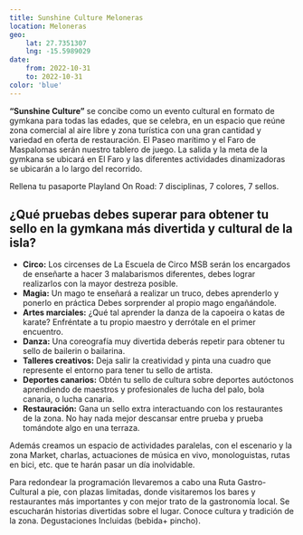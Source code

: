 ```yaml
---
title: Sunshine Culture Meloneras
location: Meloneras
geo: 
    lat: 27.7351307
    lng: -15.5989029
date:
    from: 2022-10-31
    to: 2022-10-31
color: 'blue'
---
```


**“Sunshine Culture”** se concibe como un evento cultural en formato de gymkana  para todas las edades, que se celebra, en un espacio que reúne zona comercial al aire libre y zona turística con una gran cantidad y variedad en oferta de restauración. El Paseo marítimo y el Faro de Maspalomas serán nuestro tablero de juego. La salida y la meta de la gymkana se ubicará en El Faro y las diferentes actividades dinamizadoras se ubicarán a lo largo del recorrido.

Rellena tu pasaporte Playland On Road: 7 disciplinas, 7 colores, 7 sellos.

## ¿Qué pruebas debes superar para obtener tu sello en la gymkana más divertida y cultural de la isla?

- **Circo:** Los circenses de La Escuela de Circo MSB serán los encargados de enseñarte a hacer 3 malabarismos diferentes, debes lograr realizarlos con la mayor destreza posible.
- **Magia:** Un mago te enseñará a realizar un truco, debes aprenderlo y ponerlo en práctica Debes sorprender al propio mago engañándole.
- **Artes marciales:** ¿Qué tal aprender la danza de la capoeira o katas de karate? Enfréntate a tu propio maestro y derrótale en el primer encuentro.
- **Danza:** Una coreografía muy divertida deberás repetir para obtener tu sello de bailerin o bailarina.
- **Talleres creativos:** Deja salir la creatividad y pinta una cuadro que represente el entorno para tener tu sello de artista.
- **Deportes canarios:** Obtén tu sello de cultura sobre deportes autóctonos aprendiendo de maestros y profesionales de lucha del palo, bola canaria, o lucha canaria.
- **Restauración:** Gana un sello extra interactuando con los restaurantes de la zona. No hay nada mejor descansar entre prueba y prueba tomándote algo en una terraza.

Además creamos un espacio de actividades paralelas, con el escenario y la zona Market, charlas, actuaciones de música en vivo, monologuistas, rutas en bici, etc. que te harán pasar un día inolvidable.

Para redondear la programación llevaremos a cabo una Ruta Gastro-Cultural a pie, con plazas limitadas, donde visitaremos los bares y restaurantes más importantes y con mejor trato de la gastronomía local. Se escucharán historias divertidas sobre el lugar. Conoce cultura y tradición de la zona. Degustaciones Incluidas (bebida+ pincho).